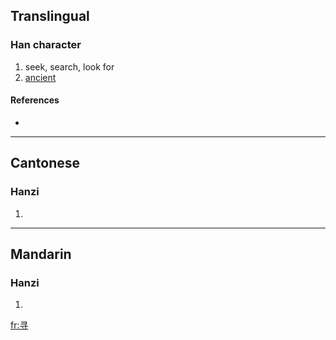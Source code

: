 {{see|尋}}
==Translingual==

===Han character===
{{Han char|rn=41|rad=寸|as=03|sn=6|four=|canj=尸一木戈 (SMDI)}}

# seek, search, look for
# [[ancient]]

====References====
* {{Han ref|kx=0293.331|hdz=10504.010|uh=5BFB|ud=23547}}

----

==Cantonese==

===Hanzi===
{{yue-hanzi|jyut=|y=cham4}}

# {{defn|Cantonese}}

----

==Mandarin==

===Hanzi===
{{cmn-hanzi|tra=尋|pin=[[xún]] ([[xun2]])|wg=hsün<sup>2</sup>}}

# {{defn|Mandarin}}

[[fr:寻]]
